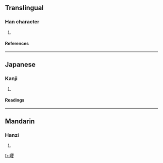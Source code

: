 ==Translingual==
===Han character===
{{Han char|rn=46|rad=山|as=19|sn=22|four=|canj=山一金水 (UMCE)}}
# {{defn|Han|sort=山19}}
====References====
{{Han ref|kx=0322.340|dkj=08636|dj=0623.060|hdz=10808.030|uh=5DCE|ud=24014}}
----
==Japanese==
===Kanji===
{{ja-kanji|grade=|rs=山19}}
# {{defn|Japanese}} 
====Readings====
{{ja-readings|on=[[どう]] (dō)|kun=}}
----
==Mandarin==
===Hanzi===
{{cmn-hanzi|pin=[[kūn]] ([[kun1]]), [[náo]] ([[nao2]])|wg=k'un<sup>1</sup>, nao<sup>2</sup>}}
# {{defn|Mandarin}}

[[fr:巎]]